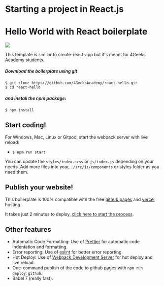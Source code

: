 # Starting a project in React.js

# Hello World with React boilerplate
<p>
  <a href="https://gitpod.io#https://github.com/4GeeksAcademy/react-hello.git"><img src="https://raw.githubusercontent.com/4GeeksAcademy/react-hello/master/open-in-gitpod.svg?sanitize=true" />
  </a>
</p>

This template is similar to create-react-app but it's meant for 4Geeks Academy students.

##### Download the boilerplate using git

```
$ git clone https://github.com/4GeeksAcademy/react-hello.git
$ cd react-hello
```

##### and install the npm package:
```
$ npm install
```

## Start coding!

For Windows, Mac, Linux or Gitpod, start the webpack server with live reload:
- `$ npm run start`

You can update the `styles/index.scss` or `js/index.js` depending on your needs.
Add more files into your, `./src/js/components` or styles folder as you need them.

## Publish your website!

This boilerplate is 100% compatible with the free [github pages](https://pages.github.com/) and [vercel](https://vercel.com/) hosting.

It takes just 2 minutes to deploy, [click here to start the process](https://github.com/4GeeksAcademy/react-hello/blob/master/docs/DEPLOY.md).

## Other features

- Automatic Code Formatting: Use of [Prettier](https://prettier.io/) for automatic code indentation and formatting.
- Error reporting: Use of [eslint](https://eslint.org/) for better error reporting.
- Hot Deploy: Use of [Webpack Development Server](https://webpack.js.org/configuration/dev-server/) for hot deploy and live reload.
- One-command publish of the code to github pages with `npm run deploy:github`.
- Babel 7 (really fast).
